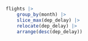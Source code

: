 ```r
flights |> 
    group_by(month) |> 
    slice_max(dep_delay) |> 
    relocate(dep_delay) |> 
    arrange(desc(dep_delay))
```

